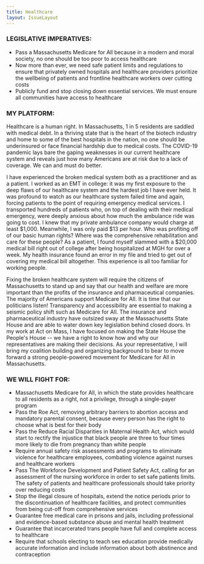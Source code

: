 ```yaml
---
title: Healthcare
layout: IssueLayout
---
```



### LEGISLATIVE IMPERATIVES:

-   Pass a Massachusetts Medicare for All because in a modern and moral society, no one should be too poor to access healthcare
-   Now more than ever, we need safe patient limits and regulations to ensure that privately owned hospitals and healthcare providers prioritize the wellbeing of patients and frontline healthcare workers over cutting costs
-   Publicly fund and stop closing down essential services. We must ensure all communities have access to healthcare

### MY PLATFORM:

Healthcare is a human right. In Massachusetts, 1 in 5 residents are saddled with medical debt. In a thriving state that is the heart of the biotech industry and home to some of the best hospitals in the nation, no one should be underinsured or face financial hardship due to medical costs. The COVID-19 pandemic lays bare the gaping weaknesses in our current healthcare system and reveals just how many Americans are at risk due to a lack of coverage. We can and must do better.

I have experienced the broken medical system both as a practitioner and as a patient. I worked as an EMT in college: it was my first exposure to the deep flaws of our healthcare system and the hardest job I have ever held. It was profound to watch as our healthcare system failed time and again, forcing patients to the point of requiring emergency medical services. I transported hundreds of patients who, on top of dealing with their medical emergency, were deeply anxious about how much the ambulance ride was going to cost. I knew that my private ambulance company would charge at least $1,000. Meanwhile, I was only paid $13 per hour. Who was profiting off of our basic human rights? Where was the comprehensive rehabilitation and care for these people? As a patient, I found myself slammed with a $20,000 medical bill right out of college after being hospitalized at MGH for over a week. My health insurance found an error in my file and tried to get out of covering my medical bill altogether. This experience is all too familiar for working people.

Fixing the broken healthcare system will require the citizens of Massachusetts to stand up and say that our health and welfare are more important than the profits of the insurance and pharmaceutical companies. The majority of Americans support Medicare for All. It is time that our politicians listen! Transparency and accessibility are essential to making a seismic policy shift such as Medicare for All. The insurance and pharmaceutical industry have outsized sway at the Massachusetts State House and are able to water down key legislation behind closed doors. In my work at Act on Mass, I have focused on making the State House the People's House -- we have a right to know how and why our representatives are making their decisions. As your representative, I will bring my coalition building and organizing background to bear to move forward a strong people-powered movement for Medicare for All in Massachusetts. 

### WE WILL FIGHT FOR:

-   Massachusetts Medicare for All, in which the state provides healthcare to all residents as a right, not a privilege, through a single-payer program
-   Pass the Roe Act, removing arbitrary barriers to abortion access and mandatory parental consent, because every person has the right to choose what is best for their body
-   Pass the Reduce Racial Disparities in Maternal Health Act, which would start to rectify the injustice that black people are three to four times more likely to die from pregnancy than white people
-   Require annual safety risk assessments and programs to eliminate violence for healthcare employees, combating violence against nurses and healthcare workers 
-   Pass The Workforce Development and Patient Safety Act, calling for an assessment of the nursing workforce in order to set safe patients limits. The safety of patients and healthcare professionals should take priority over reducing costs 
-   Stop the illegal closure of hospitals, extend the notice periods prior to the discontinuation of healthcare facilities, and protect communities from being cut-off from comprehensive services
-   Guarantee free medical care in prisons and jails, including professional and evidence-based substance abuse and mental health treatment
-   Guarantee that incarcerated trans people have full and complete access to healthcare 
-   Require that schools electing to teach sex education provide medically accurate information and include information about both abstinence and contraception
